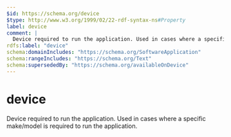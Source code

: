 ```yaml
---
$id: https://schema.org/device
$type: http://www.w3.org/1999/02/22-rdf-syntax-ns#Property
label: device
comment: |
  Device required to run the application. Used in cases where a specific make/model is required to run the application.
rdfs:label: "device"
schema:domainIncludes: "https://schema.org/SoftwareApplication"
schema:rangeIncludes: "https://schema.org/Text"
schema:supersededBy: "https://schema.org/availableOnDevice"
---
```


# device

Device required to run the application. Used in cases where a specific make/model is required to run the application.


